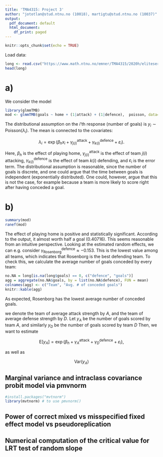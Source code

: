 ```yaml
---
title: 'TMA4315: Project 3'
author: "jototlan@stud.ntnu.no (10018), martigtu@stud.ntnu.no (10037)"
output:
  pdf_document: default
  html_document:
    df_print: paged
---
```


```r
knitr::opts_chunk$set(echo = TRUE)
```

Load data:
```r
long <- read.csv("https://www.math.ntnu.no/emner/TMA4315/2020h/eliteserie.csv", colClasses = c("factor","factor","factor","numeric"))
head(long)
```
# a)
We consider the model
```r
library(glmmTMB)
mod <- glmmTMB(goals ~ home + (1|attack) + (1|defence),  poisson, data=long, REML=TRUE)
```

The distributional assumption on the $i$'th response (number of goals) is $y_{i} \sim \mathrm{Poisson}(\lambda_{i})$. The mean is connected to the covariates:

$$
\lambda_i = \exp\left(\beta_h x_{i} + \gamma_{j(i)}^\text{attack} + \gamma_{k(i)}^{\text{defence}} + \varepsilon_{i}\right).
$$

Here, $\beta_h$ is the effect of playing home,  $\gamma_{j(i)}^\text{attack}$ is the effect of team $j(i)$ attacking, $\gamma_{k(i)}^{\text{defence}}$ is the effect of team $k(i)$ defending, and $\varepsilon_{i}$ is the error term. The distributional assumption is reasonable, since the number of goals is discrete, and one could argue that the time between goals is independent (exponentially distributed). One could, however, argue that this is not the case, for example because a team is more likely to score right after having conceded a goal. \textcolor{red}{Trenger flere antagelser? Diskutere REML?}


# b)

```r
summary(mod)
ranef(mod)
```

The effect of playing home is positive and statistically significant. According to the output, it almost worth half a goal (0.40716). This seems reasonable from an intuitive perspective. Looking at the estimated random effects, we can e.g. consider $\gamma_\text{Rosenborg}^{\text{defence}} \approx -0.153$. This is the lowest value among all teams, which indicates that Rosenborg is the best defending team. To check this, we calculate the average number of goals conceded by every team:
```r
no.NA = long[is.na(long$goals) == 0, c("defence", "goals")]
agg = aggregate(no.NA$goals, by = list(no.NA$defence), FUN = mean)
colnames(agg) <- c("Team", "Avg. # of conceded goals")
knitr::kable(agg)
```
As expected, Rosenborg has the lowest average number of conceded goals.

we denote the team of average attack strength by $A$, and the team of average defense strength by $D$. Let $y_A$ be the number of goals scored by team $A$, and similarly $y_D$ be the number of goals scored by team $D$ Then, we want to estimate \textcolor{red}{skal epsilon være med egt?}

$$
\mathrm{E}\left[ y_A \right] = \exp\left(\beta_h + \gamma_{A}^\text{attack} + \gamma_{D}^{\text{defence}} + \varepsilon_{i}\right),
$$

as well as

$$
\mathrm{Var}(y_A)
$$
\textcolor{red}{mangler informasjon for yB?}



## Marginal variance and intraclass covariance probit model via pmvnorm

```r
#install.packages("mvtnorm")
library(mvtnorm) # to use pmvnorm()
```

## Power of correct mixed vs misspecified fixed effect model vs pseudoreplication

## Numerical computation of the critical value for LRT test of random slope



